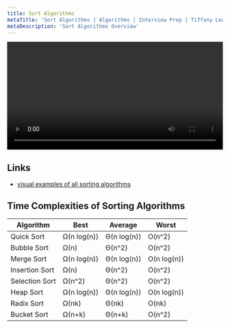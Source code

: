 ```yaml
---
title: Sort Algorithms
metaTitle: 'Sort Algorithms | Algorithms | Interview Prep | Tiffany Lea'
metaDescription: 'Sort Algorithms Overview'
---
```


<video width="100%" controls>
  <source src="/files/videos/sort-algorithms.mp4" type="video/mp4" />
  <source src="/files/videos/sort-algorithms.webm" type="video/webm" />
  Your browser does not support the video tag.
</video>

## Links

- [visual examples of all sorting algorithms](https://www.toptal.com/developers/sorting-algorithms)

## Time Complexities of Sorting Algorithms

| Algorithm      | Best        | Average     | Worst       |
| -------------- | ----------- | ----------- | ----------- |
| Quick Sort     | Ω(n log(n)) | Θ(n log(n)) | O(n^2)      |
| Bubble Sort    | Ω(n)        | Θ(n^2)      | O(n^2)      |
| Merge Sort     | Ω(n log(n)) | Θ(n log(n)) | O(n log(n)) |
| Insertion Sort | Ω(n)        | Θ(n^2)      | O(n^2)      |
| Selection Sort | Ω(n^2)      | Θ(n^2)      | O(n^2)      |
| Heap Sort      | Ω(n log(n)) | Θ(n log(n)) | O(n log(n)) |
| Radix Sort     | Ω(nk)       | Θ(nk)       | O(nk)       |
| Bucket Sort    | Ω(n+k)      | Θ(n+k)      | O(n^2)      |
